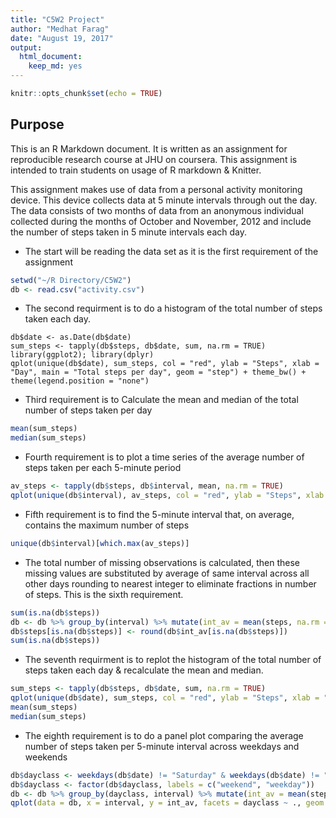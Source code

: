 ```yaml
---
title: "C5W2 Project"
author: "Medhat Farag"
date: "August 19, 2017"
output: 
  html_document: 
    keep_md: yes
---
```


```r
knitr::opts_chunk$set(echo = TRUE)
```

## Purpose

This is an R Markdown document. It is written as an assignment for reproducible research course at JHU on coursera. This assignment is intended to train students on usage of R markdown & Knitter.

This assignment makes use of data from a personal activity monitoring device. This device collects data at 5 minute intervals through out the day. The data consists of two months of data from an anonymous individual collected during the months of October and November, 2012 and include the number of steps taken in 5 minute intervals each day.

- The start will be reading the data set as it is the first requirement of the assignment

```r
setwd("~/R Directory/C5W2")
db <- read.csv("activity.csv")
```

- The second requirment is to do a histogram of the total number of steps taken each day.

```r_Daily_steps_histogram
db$date <- as.Date(db$date)
sum_steps <- tapply(db$steps, db$date, sum, na.rm = TRUE)
library(ggplot2); library(dplyr)
qplot(unique(db$date), sum_steps, col = "red", ylab = "Steps", xlab = "Day", main = "Total steps per day", geom = "step") + theme_bw() + theme(legend.position = "none")
```

- Third requirement is to Calculate the mean and median of the total number of steps taken per day

```r
mean(sum_steps)
median(sum_steps)
```

- Fourth requirement is to plot a time series of the average number of steps taken per each 5-minute period

```r
av_steps <- tapply(db$steps, db$interval, mean, na.rm = TRUE)
qplot(unique(db$interval), av_steps, col = "red", ylab = "Steps", xlab = "Interval", main = "Average steps per interval", geom = "line") + theme_bw() + theme(legend.position = "none")
```

- Fifth requirement is to find the 5-minute interval that, on average, contains the maximum number of steps

```r
unique(db$interval)[which.max(av_steps)]
```

- The total number of missing observations is calculated, then these missing values are substituted by average of same interval across all other days rounding to nearest integer to eliminate fractions in number of steps. This is the sixth requirement.

```r
sum(is.na(db$steps))
db <- db %>% group_by(interval) %>% mutate(int_av = mean(steps, na.rm = TRUE))
db$steps[is.na(db$steps)] <- round(db$int_av[is.na(db$steps)])
sum(is.na(db$steps))
```

- The seventh requirment is to replot the histogram of the total number of steps taken each day & recalculate the mean and median.

```r
sum_steps <- tapply(db$steps, db$date, sum, na.rm = TRUE)
qplot(unique(db$date), sum_steps, col = "red", ylab = "Steps", xlab = "Day", main = "Total steps per day", geom = "step") + theme_bw() + theme(legend.position = "none")
mean(sum_steps)
median(sum_steps)
```

- The eighth requirement is to do a panel plot comparing the average number of steps taken per 5-minute interval across weekdays and weekends

```r
db$dayclass <- weekdays(db$date) != "Saturday" & weekdays(db$date) != "Sunday"
db$dayclass <- factor(db$dayclass, labels = c("weekend", "weekday"))
db <- db %>% group_by(dayclass, interval) %>% mutate(int_av = mean(steps, na.rm = TRUE))
qplot(data = db, x = interval, y = int_av, facets = dayclass ~ ., geom = "line", xlab = "Interval", ylab = "Steps", main = "Average steps per interval", col = "red") + theme_bw() + theme(legend.position = "none")
```